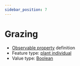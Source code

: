 ```yaml
---
sidebar_position: 7
---
```



# Grazing

- [Observable property](/viewers/dawe-vocabs?uri=https://linked.data.gov.au/def/test/dawe-cv/cd905dda-06df-4f0e-85eb-b50f9ed2af91) definition
- Feature type: [plant individual](http://linked.data.gov.au/def/tern-cv/60d7edf8-98c6-43e9-841c-e176c334d270)
- Value type: [Boolean](https://w3id.org/tern/ontologies/tern/Boolean)


<Example protocolModule="condition" observableProperty="https://linked.data.gov.au/def/test/dawe-cv/cd905dda-06df-4f0e-85eb-b50f9ed2af91" />
